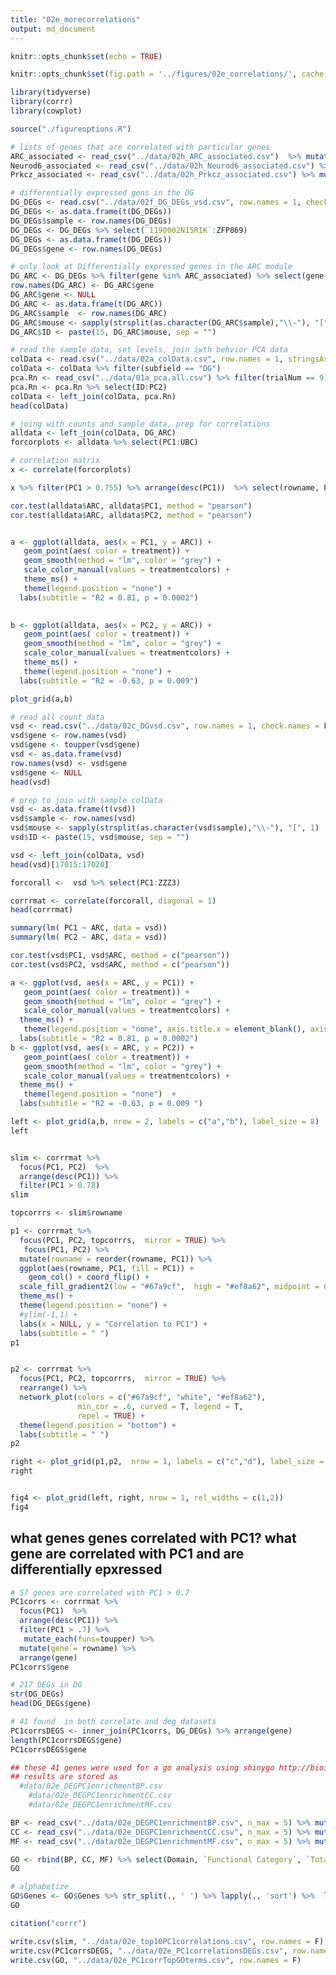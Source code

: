 ```yaml
---
title: "02e_morecorrelations"
output: md_document
---
```


```r
knitr::opts_chunk$set(echo = TRUE)

knitr::opts_chunk$set(fig.path = '../figures/02e_correlations/', cache = T, cache.lazy = FALSE)
```


```r
library(tidyverse)
library(corrr)
library(cowplot)

source("./figureoptions.R")
```


```r
# lists of genes that are correlated with particular genes
ARC_associated <- read_csv("../data/02h_ARC_associated.csv")  %>% mutate_each(funs=toupper)  %>% dplyr::pull(gene) 
Neurod6_associated <- read_csv("../data/02h_Neurod6_associated.csv") %>% mutate_each(funs=toupper)  %>% dplyr::pull(gene) 
Prkcz_associated <- read_csv("../data/02h_Prkcz_associated.csv") %>% mutate_each(funs=toupper)  %>% dplyr::pull(gene) 

# differentially expressed gens in the DG
DG_DEGs <- read.csv("../data/02f_DG_DEGs_vsd.csv", row.names = 1, check.names = F)
DG_DEGs <- as.data.frame(t(DG_DEGs))
DG_DEGs$sample <- row.names(DG_DEGs)
DG_DEGs <- DG_DEGs %>% select(`1190002N15RIK`:ZFP869)
DG_DEGs <- as.data.frame(t(DG_DEGs))
DG_DEGs$gene <- row.names(DG_DEGs)

# only look at Differentially expressed genes in the ARC module
DG_ARC <- DG_DEGs %>% filter(gene %in% ARC_associated) %>% select(gene, everything())
row.names(DG_ARC) <- DG_ARC$gene
DG_ARC$gene <- NULL
DG_ARC <- as.data.frame(t(DG_ARC))
DG_ARC$sample  <- row.names(DG_ARC)
DG_ARC$mouse <- sapply(strsplit(as.character(DG_ARC$sample),"\\-"), "[", 1)
DG_ARC$ID <- paste(15, DG_ARC$mouse, sep = "")

# read the sample data, set levels, join iwth behvior PCA data
colData <- read.csv("../data/02a_colData.csv", row.names = 1, stringsAsFactors = T)
colData <- colData %>% filter(subfield == "DG")
pca.Rn <- read_csv("../data/01a_pca.all.csv") %>% filter(trialNum == 9)
pca.Rn <- pca.Rn %>% select(ID:PC2)
colData <- left_join(colData, pca.Rn)
head(colData)

# joing with counts and sample data, prep for correlations
alldata <- left_join(colData, DG_ARC)
forcorplots <- alldata %>% select(PC1:UBC)

# correlation matrix
x <- correlate(forcorplots)

x %>% filter(PC1 > 0.755) %>% arrange(desc(PC1))  %>% select(rowname, PC1, PC2)
```

```r
cor.test(alldata$ARC, alldata$PC1, method = "pearson")
cor.test(alldata$ARC, alldata$PC2, method = "pearson")


a <- ggplot(alldata, aes(x = PC1, y = ARC)) +
   geom_point(aes( color = treatment)) + 
   geom_smooth(method = "lm", color = "grey") +
   scale_color_manual(values = treatmentcolors) +
   theme_ms() +
   theme(legend.position = "none") +
  labs(subtitle = "R2 = 0.81, p = 0.0002")
  

b <- ggplot(alldata, aes(x = PC2, y = ARC)) +
   geom_point(aes( color = treatment)) + 
   geom_smooth(method = "lm", color = "grey") +
   scale_color_manual(values = treatmentcolors) +
   theme_ms() +
   theme(legend.position = "none") +
  labs(subtitle = "R2 = -0.63, p = 0.009")

plot_grid(a,b)

```


```r
# read all count data
vsd <- read.csv("../data/02c_DGvsd.csv", row.names = 1, check.names = F) 
vsd$gene <- row.names(vsd)
vsd$gene <- toupper(vsd$gene)
vsd <- as.data.frame(vsd)
row.names(vsd) <- vsd$gene
vsd$gene <- NULL
head(vsd)

# prep to join with sample colData
vsd <- as.data.frame(t(vsd))
vsd$sample <- row.names(vsd)
vsd$mouse <- sapply(strsplit(as.character(vsd$sample),"\\-"), "[", 1)
vsd$ID <- paste(15, vsd$mouse, sep = "")

vsd <- left_join(colData, vsd)
head(vsd)[17015:17020]

forcorall <-  vsd %>% select(PC1:ZZZ3)

corrrmat <- correlate(forcorall, diagonal = 1) 
head(corrrmat)
```

```r
summary(lm( PC1 ~ ARC, data = vsd))
summary(lm( PC2 ~ ARC, data = vsd))

cor.test(vsd$PC1, vsd$ARC, method = c("pearson"))
cor.test(vsd$PC2, vsd$ARC, method = c("pearson"))

a <- ggplot(vsd, aes(x = ARC, y = PC1)) +
   geom_point(aes( color = treatment)) + 
   geom_smooth(method = "lm", color = "grey") +
   scale_color_manual(values = treatmentcolors) +
  theme_ms() +
   theme(legend.position = "none", axis.title.x = element_blank(), axis.text.x = element_blank())  +
  labs(subtitle = "R2 = 0.81, p = 0.0002")
b <- ggplot(vsd, aes(x = ARC, y = PC2)) +
   geom_point(aes( color = treatment)) + 
   geom_smooth(method = "lm", color = "grey") +
   scale_color_manual(values = treatmentcolors) +
  theme_ms() +
   theme(legend.position = "none")  +
  labs(subtitle = "R2 = -0.63, p = 0.009 ")

left <- plot_grid(a,b, nrow = 2, labels = c("a","b"), label_size = 8)
left


slim <- corrrmat %>% 
  focus(PC1, PC2)  %>% 
  arrange(desc(PC1)) %>% 
  filter(PC1 > 0.78) 
slim

topcorrrs <- slim$rowname

p1 <- corrrmat %>% 
  focus(PC1, PC2, topcorrrs,  mirror = TRUE) %>% 
   focus(PC1, PC2) %>%
  mutate(rowname = reorder(rowname, PC1)) %>%
  ggplot(aes(rowname, PC1, fill = PC1)) +
    geom_col() + coord_flip() +
  scale_fill_gradient2(low = "#67a9cf",  high = "#ef8a62", midpoint = 0) +
  theme_ms() +
  theme(legend.position = "none") +
  #ylim(-1,1) +
  labs(x = NULL, y = "Correlation to PC1") +
  labs(subtitle = " ")
p1 


p2 <- corrrmat %>% 
  focus(PC1, PC2, topcorrrs,  mirror = TRUE) %>% 
  rearrange() %>% 
  network_plot(colors = c("#67a9cf", "white", "#ef8a62"),
               min_cor = .6, curved = T, legend = T,
               repel = TRUE) + 
  theme(legend.position = "bottom") +
  labs(subtitle = " ")
p2 

right <- plot_grid(p1,p2,  nrow = 1, labels = c("c","d"), label_size = 8)
right


fig4 <- plot_grid(left, right, nrow = 1, rel_widths = c(1,2))
fig4
```

## what genes genes correlated with PC1? what gene are correlated with PC1 and are differentially epxressed 

```r
# 57 genes are correlated with PC1 > 0.7
PC1corrs <- corrrmat %>% 
  focus(PC1)  %>% 
  arrange(desc(PC1)) %>% 
  filter(PC1 > .7) %>%
   mutate_each(funs=toupper) %>%
  mutate(gene = rowname) %>% 
  arrange(gene)
PC1corrs$gene

# 217 DEGs in DG
str(DG_DEGs)
head(DG_DEGs$gene)

# 41 found  in both correlate and deg datasets
PC1corrsDEGS <- inner_join(PC1corrs, DG_DEGs) %>% arrange(gene)
length(PC1corrsDEGS$gene)
PC1corrsDEGS$gene

## these 41 genes were used for a go analysis using shinygo http://bioinformatics.sdstate.edu/go/
## results are stored as 
  #data/02e_DEGPC1enrichmentBP.csv
	#data/02e_DEGPC1enrichmentCC.csv
	#data/02e_DEGPC1enrichmentMF.csv
```

```r
BP <- read_csv("../data/02e_DEGPC1enrichmentBP.csv", n_max = 5) %>% mutate(Domain = "BP") 
CC <- read_csv("../data/02e_DEGPC1enrichmentCC.csv", n_max = 5) %>% mutate(Domain = "CC") 
MF <- read_csv("../data/02e_DEGPC1enrichmentMF.csv", n_max = 5) %>% mutate(Domain = "MF") 

GO <- rbind(BP, CC, MF) %>% select(Domain, `Functional Category`, `Total genes`, `Genes in list`, Genes)
GO

# alphabetize
GO$Genes <- GO$Genes %>% str_split(., ' ') %>% lapply(., 'sort') %>%  lapply(., 'paste', collapse=' ') %>% unlist(.)
GO
```


```r
citation("corrr")
```

```r
write.csv(slim, "../data/02e_top10PC1correlations.csv", row.names = F)
write.csv(PC1corrsDEGS, "../data/02e_PC1correlationsDEGs.csv", row.names = F)
write.csv(GO, "../data/02e_PC1corrTopGOterms.csv", row.names = F)
```
